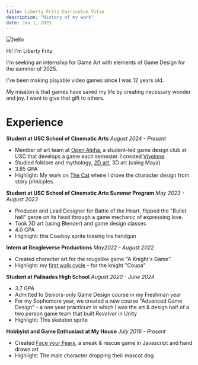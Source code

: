 ```yaml
---
title: Liberty Fritz Curriculum Vitae
description: "History of my work"
date: Jan 1, 2025
---
```

<div style={{ display: 'flex', alignItems: 'center', gap: '2rem', marginBottom: '2rem' }}>
  <div>
    <Image
      src="/images/liberty-circle.png"
      alt="hello"
      width={179} 
      height={282}
    />
  </div>
  <div>
    <p>Hi! I'm Liberty Fritz</p>
    <p>I'm seeking an internship for Game Art with elements of Game Design for the summer of 2025.</p>
    <p>I've been making playable video games since I was 12 years old.</p>
    <p>My mission is that games have saved my life by creating necessary  wonder and joy. I want to give that gift to others.</p>
  </div>
</div>

# Experience
**Student at USC School of Cinematic Arts**
_August 2024 - Present_

- Member of art team at [Open Alpha](https://openalpha.us), a student-led game design club at USC that develops a game each semester. I created [Viveinne](/posts/vivienne).
- Studied folklore and mythology, [2D art](/posts/pool-master), 3D art (using Maya)
- 3.85 GPA
- Highlight: My work on [The Cat](/posts/cat-zodiac) where I drove the character design from story prinicples.

**Student at USC School of Cinematic Arts Summer Program**
_May 2023 - August 2023_
- Producer and Lead Designer for Battle of the Heart, flipped the "Bullet hell" genre on its head through a game mechanic of expressing love.
- Took 3D art (using Blender) and game design classes
- 4.0 GPA
- Highlight: this Cowboy sprite tossing his handgun

**Intern at Beagleverse Productions**
_May2022 - August 2022_
- Created character art for the rougelike game "A Knight's Game".
- Highlight: my [first walk cycle](/posts/knights) - for the knight "Coupa"

**Student at Palisades High School**
_August 2020 - June 2024_
- 3.7 GPA 
- Admitted to Seniors-only Game Design course in my Freshman year
- For my Sophomore year, we created a new course "Advanced Game Design" - a one year practicum in which I was the art & design half of a two person game team that built _Revolver_ in Unity 
- Highlight: This skeleton sprite 

**Hobbyist and Game Enthusiast at My House**
_July 2016 - Present_
- Created [Face your Fears](/posts/face-your-fears), a sneak & rescue game in Javascript and hand drawn art 
- Highlight: The main character dropping their mascot dog  



